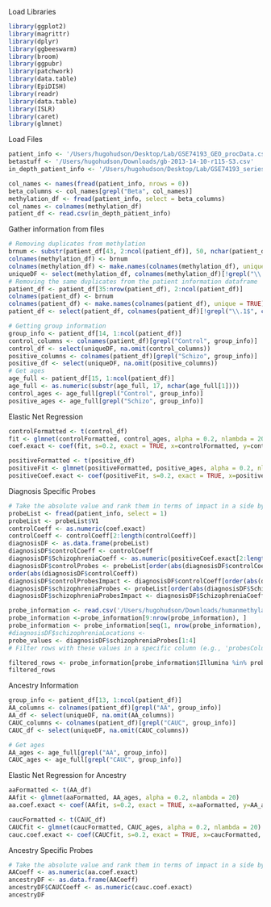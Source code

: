 Load Libraries
```r
library(ggplot2)
library(magrittr)
library(dplyr)
library(ggbeeswarm)
library(broom)
library(ggpubr)
library(patchwork)
library(data.table)
library(EpiDISH)
library(readr)
library(data.table)
library(ISLR)
library(caret)
library(glmnet)
```

Load Files
```r
patient_info <- '/Users/hugohudson/Desktop/Lab/GSE74193_GEO_procData.csv'
betastuff <- '/Users/hugohudson/Downloads/gb-2013-14-10-r115-S3.csv'
in_depth_patient_info <- '/Users/hugohudson/Desktop/Lab/GSE74193_series_matrix.csv'

col_names <- names(fread(patient_info, nrows = 0))
beta_columns <- col_names[grepl("Beta", col_names)]
methylation_df <- fread(patient_info, select = beta_columns)
col_names <- colnames(methylation_df)
patient_df <- read.csv(in_depth_patient_info)
```

Gather information from files
```r
# Removing duplicates from methylation
brnum <- substr(patient_df[43, 2:ncol(patient_df)], 50, nchar(patient_df[43, 2]))
colnames(methylation_df) <- brnum
colnames(methylation_df) <- make.names(colnames(methylation_df), unique = TRUE)
uniqueDF <- select(methylation_df, colnames(methylation_df)[!grepl("\\.1$", colnames(methylation_df))])
# Removing the same duplicates from the patient information dataframe
patient_df <- patient_df[35:nrow(patient_df), 2:ncol(patient_df)]
colnames(patient_df) <- brnum
colnames(patient_df) <- make.names(colnames(patient_df), unique = TRUE)
patient_df <- select(patient_df, colnames(patient_df)[!grepl("\\.1$", colnames(patient_df))])

# Getting group information
group_info <- patient_df[14, 1:ncol(patient_df)]
control_columns <- colnames(patient_df)[grepl("Control", group_info)]
control_df <- select(uniqueDF, na.omit(control_columns))
positive_columns <- colnames(patient_df)[grepl("Schizo", group_info)]
positive_df <- select(uniqueDF, na.omit(positive_columns))
# Get ages
age_full <- patient_df[15, 1:ncol(patient_df)]
age_full <- as.numeric(substr(age_full, 17, nchar(age_full[1])))
control_ages <- age_full[grepl("Control", group_info)]
positive_ages <- age_full[grepl("Schizo", group_info)]
```

Elastic Net Regression
```r
controlFormatted <- t(control_df)
fit <- glmnet(controlFormatted, control_ages, alpha = 0.2, nlambda = 20)
coef.exact <- coef(fit, s=0.2, exact = TRUE, x=controlFormatted, y=control_ages)

positiveFormatted <- t(positive_df)
positiveFit <- glmnet(positiveFormatted, positive_ages, alpha = 0.2, nlambda = 20)
positiveCoef.exact <- coef(positiveFit, s=0.2, exact = TRUE, x=positiveFormatted, y=positive_ages)
```
Diagnosis Specific Probes
```r
# Take the absolute value and rank them in terms of impact in a side by side dataframe
probeList <- fread(patient_info, select = 1)
probeList <- probeList$V1
controlCoeff <- as.numeric(coef.exact)
controlCoeff <- controlCoeff[2:length(controlCoeff)]
diagnosisDF <- as.data.frame(probeList)
diagnosisDF$controlCoeff <- controlCoeff
diagnosisDF$SchizophreniaCoeff <- as.numeric(positiveCoef.exact[2:length(positiveCoef.exact)])
diagnosisDF$controlProbes <- probeList[order(abs(diagnosisDF$controlCoeff), decreasing = TRUE)]
order(abs(diagnosisDF$controlCoeff))
diagnosisDF$controlProbesImpact <- diagnosisDF$controlCoeff[order(abs(diagnosisDF$controlCoeff), decreasing = TRUE)]
diagnosisDF$schizophreniaProbes <- probeList[order(abs(diagnosisDF$SchizophreniaCoeff), decreasing = TRUE)]
diagnosisDF$schizophreniaProbesImpact <- diagnosisDF$SchizophreniaCoeff[order(abs(diagnosisDF$SchizophreniaCoeff), decreasing = TRUE)]

probe_information <- read.csv('/Users/hugohudson/Downloads/humanmethylation450_15017482_v1-2.csv')
probe_information <-probe_information[9:nrow(probe_information), ]
probe_information <- probe_information[seq(1, nrow(probe_information), by = 2), ]
#diagnosisDF$schizophreniaLocations <- 
probe_values <- diagnosisDF$schizophreniaProbes[1:4]
# Filter rows with these values in a specific column (e.g., 'probesColumn')

filtered_rows <- probe_information[probe_information$Illumina %in% probe_values, ]$X.22
filtered_rows
```
Ancestry Information
```r
group_info <- patient_df[13, 1:ncol(patient_df)]
AA_columns <- colnames(patient_df)[grepl("AA", group_info)]
AA_df <- select(uniqueDF, na.omit(AA_columns))
CAUC_columns <- colnames(patient_df)[grepl("CAUC", group_info)]
CAUC_df <- select(uniqueDF, na.omit(CAUC_columns))

# Get ages
AA_ages <- age_full[grepl("AA", group_info)]
CAUC_ages <- age_full[grepl("CAUC", group_info)]
```

Elastic Net Regression for Ancestry
```r
aaFormatted <- t(AA_df)
AAfit <- glmnet(aaFormatted, AA_ages, alpha = 0.2, nlambda = 20)
aa.coef.exact <- coef(AAfit, s=0.2, exact = TRUE, x=aaFormatted, y=AA_ages)

caucFormatted <- t(CAUC_df)
CAUCfit <- glmnet(caucFormatted, CAUC_ages, alpha = 0.2, nlambda = 20)
cauc.coef.exact <- coef(CAUCfit, s=0.2, exact = TRUE, x=caucFormatted, y=CAUC_ages)
```

Ancestry Specific Probes
```r
# Take the absolute value and rank them in terms of impact in a side by side dataframe
AACoeff <- as.numeric(aa.coef.exact)
ancestryDF <- as.data.frame(AACoeff)
ancestryDF$CAUCCoeff <- as.numeric(cauc.coef.exact)
ancestryDF
```


